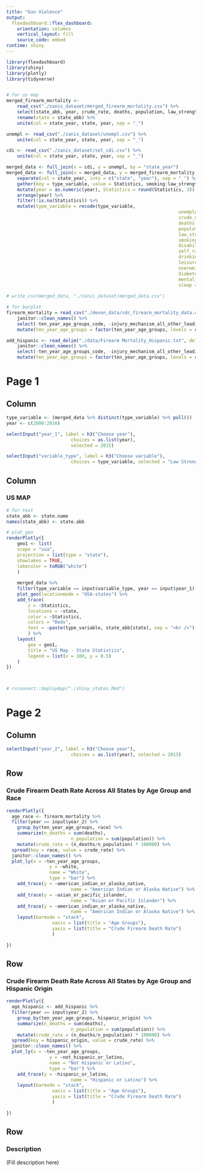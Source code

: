 ```yaml
---
title: "Gun Violence"
output: 
  flexdashboard::flex_dashboard:
    orientation: columns
    vertical_layout: fill
    source_code: embed
runtime: shiny
---
```


```r
library(flexdashboard)
library(shiny)
library(plotly)
library(tidyverse)


# for us map
merged_firearm_mortality <-
	read_csv("./zanis_dataset/merged_firearm_mortality.csv") %>%
	select(state_abb, year, crude_rate, deaths, population, law_strength) %>%
	rename(state = state_abb) %>% 
	unite(col = state_year, state, year, sep = "_")

unempl <- read_csv("./zanis_dataset/unempl.csv") %>% 
	unite(col = state_year, state, year, sep = "_")

cdi <- read_csv("./zanis_dataset/sel_cdi.csv") %>% 
	unite(col = state_year, state, year, sep = "_")

merged_data <- full_join(x = cdi, y = unempl, by = "state_year")
merged_data <- full_join(x = merged_data, y = merged_firearm_mortality, by = "state_year") %>%
	separate(col = state_year, into = c("state", "year"), sep = "_") %>%
	gather(key = type_variable, value = Statistics, smoking:law_strength) %>% 
	mutate(year = as.numeric(year), Statistics = round(Statistics, 3)) %>% 
	arrange(year) %>%
	filter(!is.na(Statistics)) %>%
	mutate(type_variable = recode(type_variable,
																unemployment_rate = "Unemployment Rate",
																crude_rate = "Crude Rate",
																deaths = "Deaths",
																population = "Population",
																law_strength = "Law Strength (2016 only)",
																smoking = "Smoking",
																disability_65 = "Disability",
																self_rated_health = "Self Reported Health",
																drinking = "Drinking",
																leisure_phys_act = "Leisure Physical Activities",
																overweight = "Overweight",
																diabetes = "Diabetes",
																mental_health = "Mental Health",
																sleep = "Sleep"))
	
# write_csv(merged_data, "./zanis_dataset/merged_data.csv")

# for barplot
firearm_mortality = read_csv("./devon_data/cdc_firearm_mortality_data.csv", na = "Unreliable") %>% 
	janitor::clean_names() %>% 
	select(-ten_year_age_groups_code, -injury_mechanism_all_other_leading_causes_code, -race_code, death_cause = injury_mechanism_all_other_leading_causes) %>% 
	mutate(ten_year_age_groups = factor(ten_year_age_groups, levels = c("1-4 years", "5-14 years", "15-24 years", "25-34 years", "35-44 years", "45-54 years", "55-64 years", "65-74 years", "75-84 years", "85+ years")))

add_hispanic <- read_delim("./data/Firearm Mortality_Hispanic.txt", delim = "\t") %>%
	janitor::clean_names() %>% 
	select(-ten_year_age_groups_code, -injury_mechanism_all_other_leading_causes_code, -notes, -hispanic_origin_code, death_cause = injury_mechanism_all_other_leading_causes) %>% 
	mutate(ten_year_age_groups = factor(ten_year_age_groups, levels = c("1-4 years", "5-14 years", "15-24 years", "25-34 years", "35-44 years", "45-54 years", "55-64 years", "65-74 years", "75-84 years", "85+ years")))


```

Page 1
===================================== 

Column {.sidebar}
-----------------------------------------------------------------------


```r

type_variable <- (merged_data %>% distinct(type_variable) %>% pull())
year <- c(2000:2016)

selectInput("year_1", label = h3("Choose year"),
						choices = as.list(year),
						selected = 2015)

selectInput("variable_type", label = h3("Choose variable"),
						choices = type_variable, selected = "Law Strength (2016 only)")

```

Column
-----------------------------------------------------------------------

### US MAP

```r
# for text
state_abb <- state.name
names(state_abb) <- state.abb

# plot_geo
renderPlotly({
	geo1 <- list(
	scope = "usa",
	projection = list(type = "state"),
	showlakes = TRUE,
	lakecolor = toRGB("white")
	)
	
	merged_data %>% 
	filter(type_variable == input$variable_type, year == input$year_1) %>% 
	plot_geo(locationmode = "USA-states") %>% 
	add_trace(
		z = ~Statistics,
		locations = ~state,
		color = ~Statistics,
		colors = "Reds",
		text = ~paste(type_variable, state_abb[state], sep = "<br />")
		) %>%
	layout(
		geo = geo1,
		title = "US Map - State Statistics",
		legend = list(x = 100, y = 0.5)
	)
})



# rsconnect::deployApp("./shiny_states.Rmd")

```

Page 2
===================================== 

Column {.sidebar}
-----------------------------------------------------------------------

```r
selectInput("year_2", label = h3("Choose year"),
						choices = as.list(year), selected = 2013)
```



Row
-----------------------------------------------------------------------

### Crude Firearm Death Rate Across All States by Age Group and Race

```r

renderPlotly({
  age_race <- firearm_mortality %>% 
  filter(year == input$year_2) %>% 
	group_by(ten_year_age_groups, race) %>%
	summarize(n_deaths = sum(deaths),
						n_population = sum(population)) %>% 
	mutate(crude_rate = (n_deaths/n_population) * 100000) %>% 
  spread(key = race, value = crude_rate) %>%
  janitor::clean_names() %>% 
  plot_ly(x = ~ten_year_age_groups,
  				y = ~white,
  				name = "White",
  				type = "bar") %>% 
  	add_trace(y = ~american_indian_or_alaska_native,
  						name = "American Indian or Alaska Native") %>% 
  	add_trace(y = ~asian_or_pacific_islander,
  						name = "Asian or Pacific Islander") %>% 
  	add_trace(y = ~american_indian_or_alaska_native,
  						name = "American Indian or Alaska Native") %>% 
  	layout(barmode = "stack",
  				 xaxis = list(title = "Age Groups"),
  				 yaxis = list(title = "Crude Firearm Death Rate")
  				 )

})

```

Row
-----------------------------------------------------------------------

### Crude Firearm Death Rate Across All States by Age Group and Hispanic Origin

```r
renderPlotly({
  age_hispanic <- add_hispanic %>% 
  filter(year == input$year_2) %>% 
	group_by(ten_year_age_groups, hispanic_origin) %>%
	summarize(n_deaths = sum(deaths),
						n_population = sum(population)) %>% 
	mutate(crude_rate = (n_deaths/n_population) * 100000) %>% 
  spread(key = hispanic_origin, value = crude_rate) %>%
  janitor::clean_names() %>% 
  plot_ly(x = ~ten_year_age_groups,
  				y = ~not_hispanic_or_latino,
  				name = "Not Hispanic or Latino",
  				type = "bar") %>% 
  	add_trace(y = ~hispanic_or_latino,
  						name = "Hispanic or Latino") %>% 
  	layout(barmode = "stack",
  				 xaxis = list(title = "Age Groups"),
  				 yaxis = list(title = "Crude Firearm Death Rate")
  				 )

})


```



Row
-----------------------------------------------------------------------

### Description

(Fill description here)


